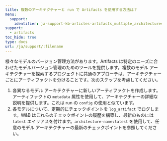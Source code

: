 ---
title: 複数のアーキテクチャーと run で Artifacts を使用する方法は？
menu:
  support:
    identifier: ja-support-kb-articles-artifacts_multiple_architectures_runs
support:
  - artifacts
toc_hide: true
type: docs
url: /ja/support/:filename
---
様々なモデルのバージョン管理方法があります。Artifacts は特定のニーズに合わせたモデルバージョン管理のためのツールを提供します。複数のモデル アーキテクチャーを探索するプロジェクトに共通のアプローチは、アーキテクチャーごとにアーティファクトを分けることです。次のステップを考慮してください。

1. 各異なるモデル アーキテクチャーに新しいアーティファクトを作成します。アーティファクトの `metadata` 属性を使用して、アーキテクチャーの詳細な説明を提供します。これは run の `config` の使用と似ています。
2. 各モデルについて、定期的にチェックポイントを `log_artifact` でログします。W&B はこれらのチェックポイントの履歴を構築し、最新のものには `latest` エイリアスを付けます。`architecture-name:latest` を使用して、任意のモデル アーキテクチャーの最新のチェックポイントを参照してください。